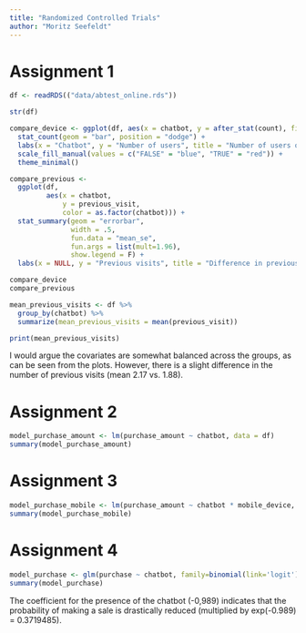 ```yaml
---
title: "Randomized Controlled Trials"
author: "Moritz Seefeldt"
---
```


# Assignment 1
```r

df <- readRDS(("data/abtest_online.rds"))

str(df)

compare_device <- ggplot(df, aes(x = chatbot, y = after_stat(count), fill = mobile_device)) +
  stat_count(geom = "bar", position = "dodge") +
  labs(x = "Chatbot", y = "Number of users", title = "Number of users on mobile devices") +
  scale_fill_manual(values = c("FALSE" = "blue", "TRUE" = "red")) +
  theme_minimal()

compare_previous <- 
  ggplot(df, 
         aes(x = chatbot, 
             y = previous_visit, 
             color = as.factor(chatbot))) +
  stat_summary(geom = "errorbar", 
               width = .5,
               fun.data = "mean_se", 
               fun.args = list(mult=1.96),
               show.legend = F) +
  labs(x = NULL, y = "Previous visits", title = "Difference in previous visits")

compare_device
compare_previous

mean_previous_visits <- df %>%
  group_by(chatbot) %>%
  summarize(mean_previous_visits = mean(previous_visit))

print(mean_previous_visits)
```
I would argue the covariates are somewhat balanced across the groups, as can be seen from the plots. However, there is a slight difference in the number of previous visits (mean 2.17 vs. 1.88). 

# Assignment 2

```r

model_purchase_amount <- lm(purchase_amount ~ chatbot, data = df)
summary(model_purchase_amount)
```

# Assignment 3
```r
model_purchase_mobile <- lm(purchase_amount ~ chatbot * mobile_device, data = df)
summary(model_purchase_mobile)
```

# Assignment 4
```r
model_purchase <- glm(purchase ~ chatbot, family=binomial(link='logit'), data = df)
summary(model_purchase)

```
The coefficient for the presence of the chatbot (-0,989) indicates that the probability of making a sale is drastically reduced (multiplied by exp(-0.989) =  0.3719485).